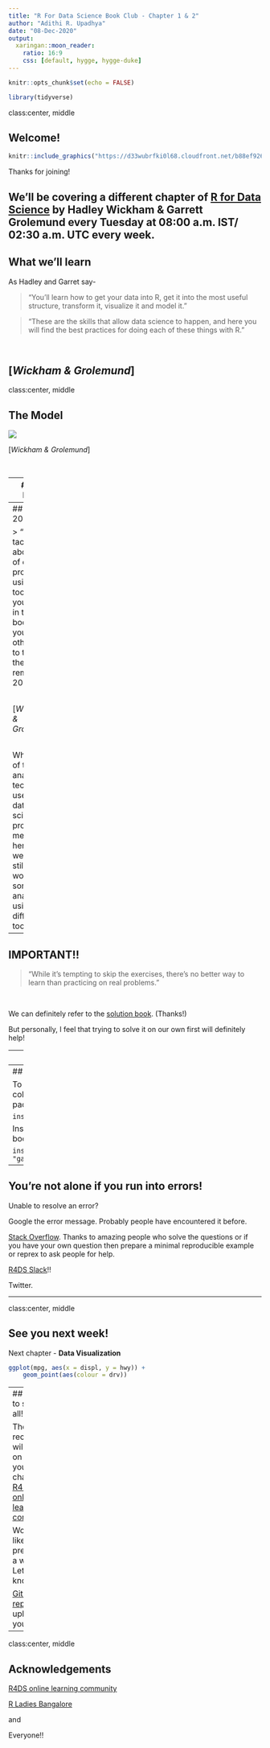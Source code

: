 ```yaml
---
title: "R For Data Science Book Club - Chapter 1 & 2"
author: "Adithi R. Upadhya"
date: "08-Dec-2020"
output:
  xaringan::moon_reader:
    ratio: 16:9
    css: [default, hygge, hygge-duke]
---
```


```r
knitr::opts_chunk$set(echo = FALSE)
```

```r
library(tidyverse)
```

class:center, middle

## Welcome!

```r
knitr::include_graphics("https://d33wubrfki0l68.cloudfront.net/b88ef926a004b0fce72b2526b0b5c4413666a4cb/24a30/cover.png")
```

Thanks for joining!

We'll be covering a different chapter of [R for Data Science](https://r4ds.had.co.nz/index.html) by Hadley Wickham & Garrett Grolemund every Tuesday at 08:00 a.m. IST/ 02:30 a.m. UTC every week.
---
## What we'll learn

As Hadley and Garret say- 

> "You'll learn how to get your data into R, get it into the most 
> useful structure, transform it, visualize it and model it."


> "These are the skills that allow data science to happen, and here you will
> find the best practices for doing each of these things with R."

&nbsp;
&nbsp;

[*Wickham & Grolemund*]
---
class:center, middle

## The Model

![](https://d33wubrfki0l68.cloudfront.net/571b056757d68e6df81a3e3853f54d3c76ad6efc/32d37/diagrams/data-science.png)


[*Wickham & Grolemund*]

&nbsp;
&nbsp;

---
## The Model

**Import** -- Import the data into R

**Tidy** -- Store the data in a consistent form

**Transform** -- Selecting in on observations of interest

**Visualize** -- Plot or visualise the data

**Model** -- Complimentary to visualisation, tool that answers questions of the data

**Communicate** -- Communicate findings to others

&nbsp;
&nbsp;

[*Wickham & Grolemund*]


---
## The 80-20 Rule

> "You can tackle about 80% of every project using the tools that
> you'll learn in this book, but you'll need other tools to tackle the
> remaining 20%."

&nbsp;

[*Wickham & Grolemund*]

&nbsp;

While most of the analysis techniques used for a data science project are mentioned here, but we might still need to work out some analysis using different tools. 
---
## IMPORTANT!!

> "While it's tempting to skip the exercises, there's no better
> way to learn than practicing on real problems."

&nbsp;
&nbsp;

We can definitely refer to the [solution book](https://jrnold.github.io/r4ds-exercise-solutions/). (Thanks!)

But personally, I feel that trying to solve it on our own first will definitely help!

---
## Prerequisites

1. New to programming try [Hands on Programming with R](https://www.amazon.com/dp/1449359019/ref=cm_sw_su_dp) by Garrett.

2. Download and install [R](https://cloud.r-project.org/)

3. Download and install [RStudio](https://rstudio.com/products/rstudio/download/), an intergrated development environment.
---
## Prerequisites

To install the "tidyverse" (a collection of many amazing packages) package type:

`install.packages("tidyverse")`

Install these other packages the book uses as examples type:

`install.packages(c("nycflights13", "gapminder", "Lahman"))`
---

## You're not alone if you run into errors! 

Unable to resolve an error? 

Google the error message. Probably people have encountered it before.

[Stack Overflow](https://stackoverflow.com/). Thanks to amazing people who solve the questions or if you have your own question then prepare a minimal reproducible example or reprex to ask people for help. 

[R4DS Slack](http://r4ds.io/join)!! 

Twitter.

---

class:center, middle

## See you next week!

Next chapter - **Data Visualization**

```r
ggplot(mpg, aes(x = displ, y = hwy)) +
    geom_point(aes(colour = drv))
```

---
## Excited to see you all!

The recordings will be up on the youtube channel of [R4DS online learning community](https://www.youtube.com/channel/UCCaChdLMTYMxyawR_Qf-kYA). 

Would you like to present for a week? Let me know!

[Github repo link](https://github.com/r4ds/bookclub-R_for_Data_Science) to upload your slides!

---

class:center, middle

## Acknowledgements

[R4DS online learning community](https://twitter.com/R4DScommunity)

[R Ladies Bangalore](https://twitter.com/RLadiesBLR)
 
and

Everyone!!


